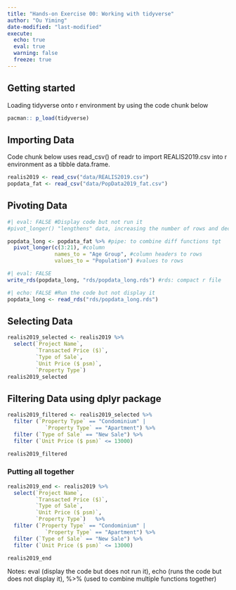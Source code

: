 ```yaml
---
title: "Hands-on Exercise 00: Working with tidyverse"
author: "Ou Yiming"
date-modified: "last-modified"
execute:
  echo: true
  eval: true
  warning: false
  freeze: true
---
```


## Getting started

Loading tidyverse onto r environment by using the code chunk below

```r
pacman:: p_load(tidyverse)
```

## Importing Data

Code chunk below uses read_csv() of readr to import REALIS2019.csv into r environment as a tibble data.frame.

```r
realis2019 <- read_csv("data/REALIS2019.csv")
popdata_fat <- read_csv("data/PopData2019_fat.csv")
```

## Pivoting Data

```r
#| eval: FALSE #Display code but not run it
#pivot_longer() "lengthens" data, increasing the number of rows and decreasing the number of columns

popdata_long <- popdata_fat %>% #pipe: to combine diff functions tgt
  pivot_longer(c(3:21), #column
               names_to = "Age Group", #column headers to rows
               values_to = "Population") #values to rows

```

```r
#| eval: FALSE
write_rds(popdata_long, "rds/popdata_long.rds") #rds: compact r file
```

```r
#| echo: FALSE #Run the code but not display it
popdata_long <- read_rds("rds/popdata_long.rds")
```

## Selecting Data

```r
realis2019_selected <- realis2019 %>%
  select(`Project Name`,
         `Transacted Price ($)`,
         `Type of Sale`,
         `Unit Price ($ psm)`,
         `Property Type`)
realis2019_selected
```

## Filtering Data using dplyr package

```r
realis2019_filtered <- realis2019_selected %>%
  filter (`Property Type` == "Condominium" |
            `Property Type` == "Apartment") %>%
  filter (`Type of Sale` == "New Sale") %>%
  filter (`Unit Price ($ psm)` <= 13000)

realis2019_filtered
```

### Putting all together

```r
realis2019_end <- realis2019 %>%
  select(`Project Name`,
         `Transacted Price ($)`,
         `Type of Sale`,
         `Unit Price ($ psm)`,
         `Property Type`)   %>%
  filter (`Property Type` == "Condominium" |
            `Property Type` == "Apartment") %>%
  filter (`Type of Sale` == "New Sale") %>%
  filter (`Unit Price ($ psm)` <= 13000)

realis2019_end
```

Notes: eval (display the code but does not run it), echo (runs the code but does not display it), %>% (used to combine multiple functions together)
